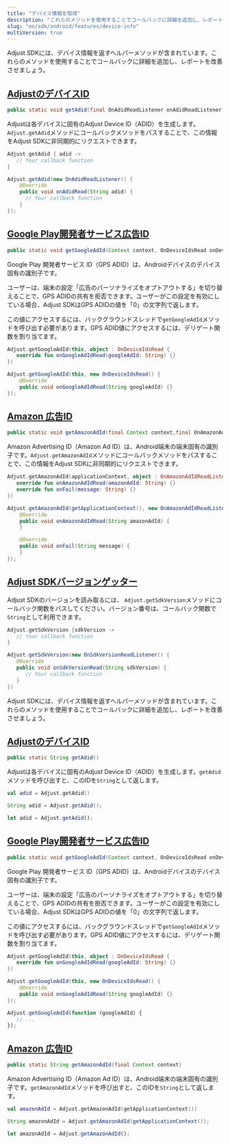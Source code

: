 ```yaml
---
title: "デバイス情報を取得"
description: "これらのメソッドを使用することでコールバックに詳細を追加し、レポートを改善させましょう。"
slug: "en/sdk/android/features/device-info"
multiVersion: true
---
```

<sdkversion version="v5"> 

Adjust SDKには、デバイス情報を返すヘルパーメソッドが含まれています。これらのメソッドを使用することでコールバックに詳細を追加し、レポートを改善させましょう。

[AdjustのデバイスID](adjust-device-identifier)
-----------------------------------------

<codeblock title="メソッドシグネチャー"> 

```java
public static void getAdid(final OnAdidReadListener onAdidReadListener)
```

</CodeBlock> 

Adjustは各デバイスに固有のAdjust Device ID（ADID）を生成します。`Adjust.getAdid`メソッドにコールバックメソッドをパスすることで、この情報をAdjust SDKに非同期的にリクエストできます。
<tabs> <tab title="Kotlin" sync="kotlin"> 

```kotlin
Adjust.getAdid { adid ->
   // Your callback function
}
```

</Tab> <tab title="Java" sync="java" > 

```java
Adjust.getAdid(new OnAdidReadListener() {
    @Override
    public void onAdidRead(String adid) {
      // Your callback function
    }
});

```

</Tab> </Tabs> 

[Google Play開発者サービス広告ID](google-play-services-advertising-id)
-------------------------------------------------------------

<codeblock title="メソッドシグネチャー"> 

```java
public static void getGoogleAdId(Context context, OnDeviceIdsRead onDeviceIdRead)
```

</CodeBlock> 

Google Play 開発者サービス ID（GPS ADID）は、Androidデバイスのデバイス固有の識別子です。

ユーザーは、端末の設定「広告のパーソナライズをオプトアウトする」を切り替えることで、GPS ADIDの共有を拒否できます。ユーザーがこの設定を有効にしている場合、Adjust SDKはGPS ADIDの値を「0」の文字列で返します。

この値にアクセスするには、バックグラウンドスレッドで`getGoogleAdId`メソッドを呼び出す必要があります。GPS ADID値にアクセスするには、デリゲート関数を割り当てます。
<tabs> <tab title="Kotlin" sync="kotlin"> 

```kotlin
Adjust.getGoogleAdId(this, object : OnDeviceIdsRead {
   override fun onGoogleAdIdRead(googleAdId: String) {}
})
```

</Tab> <tab title="Java" sync="java" > 

```java
Adjust.getGoogleAdId(this, new OnDeviceIdsRead() {
    @Override
    public void onGoogleAdIdRead(String googleAdId) {}
});
```

</Tab> </Tabs> 

[Amazon 広告ID](amazon-advertiser-id)
-----------------------------------

<codeblock title="メソッドシグネチャー"> 

```java
public static void getAmazonAdId(final Context context,final OnAmazonAdIdReadListener onAmazonAdIdReadListener)
```

</CodeBlock> 

Amazon Advertising ID（Amazon Ad ID）は、Android端末の端末固有の識別子です。`Adjust.getAmazonAdId`メソッドにコールバックメソッドをパスすることで、この情報をAdjust SDKに非同期的にリクエストできます。
<tabs> <tab title="Kotlin" sync="kotlin"> 

```kotlin
Adjust.getAmazonAdId(applicationContext, object : OnAmazonAdIdReadListener {
   override fun onAmazonAdIdRead(amazonAdId: String) {}
   override fun onFail(message: String) {}
})
```

</Tab> <tab title="Java" sync="java" > 

```java
Adjust.getAmazonAdId(getApplicationContext(), new OnAmazonAdIdReadListener() {
    @Override
    public void onAmazonAdIdRead(String amazonAdId) {
    }

    @Override
    public void onFail(String message) {
    }
});

```

</Tab> </Tabs> 

[Adjust SDKバージョンゲッター](sdk-version-getter)
-----------------------------------------

Adjust SDKのバージョンを読み取るには、 `Adjust.getSdkVersion`メソッドにコールバック関数をパスしてください。バージョン番号は、コールバック関数で`String`として利用できます。
<tabs> <tab title="Kotlin" sync="kotlin"> 

```kotlin
Adjust.getSdkVersion {sdkVersion ->
   // Your callback function
}
```

</Tab> <tab title="Java" sync="java"> 

```java
Adjust.getSdkVersion(new OnSdkVersionReadListener() {
   @Override
   public void onSdkVersionRead(String sdkVersion) {
      // Your callback function
   }
})
```

</Tab> </Tabs> </SdkVersion> <sdkversion version="v4"> 

Adjust SDKには、デバイス情報を返すヘルパーメソッドが含まれています。これらのメソッドを使用することでコールバックに詳細を追加し、レポートを改善させましょう。

[AdjustのデバイスID](adjust-device-identifier)
-----------------------------------------

<codeblock title="メソッドシグネチャー"> 

```java
public static String getAdid()
```

</CodeBlock> 

Adjustは各デバイスに固有のAdjust Device ID（ADID）を生成します。`getAdid`メソッドを呼び出すと、このIDを`String`として返します。
<tabs> <tab title="Kotlin" sync="kotlin"> 

```kotlin
val adid = Adjust.getAdid()
```

</Tab> <tab title="Java" sync="java" > 

```java
String adid = Adjust.getAdid();
```

</Tab> <tab title="Javascript" sync="js" > 

```js
let adid = Adjust.getAdid();
```

</Tab> </Tabs> 

[Google Play開発者サービス広告ID](google-play-services-advertising-id)
-------------------------------------------------------------

<codeblock title="メソッドシグネチャー"> 

```java
public static void getGoogleAdId(Context context, OnDeviceIdsRead onDeviceIdRead)
```

</CodeBlock> 

Google Play 開発者サービス ID（GPS ADID）は、Androidデバイスのデバイス固有の識別子です。

ユーザーは、端末の設定「広告のパーソナライズをオプトアウトする」を切り替えることで、GPS ADIDの共有を拒否できます。ユーザーがこの設定を有効にしている場合、Adjust SDKはGPS ADIDの値を「0」の文字列で返します。

この値にアクセスするには、バックグラウンドスレッドで`getGoogleAdId`メソッドを呼び出す必要があります。GPS ADID値にアクセスするには、デリゲート関数を割り当てます。
<tabs> <tab title="Kotlin" sync="kotlin"> 

```kotlin
Adjust.getGoogleAdId(this, object : OnDeviceIdsRead {
   override fun onGoogleAdIdRead(googleAdId: String) {}
})
```

</Tab> <tab title="Java" sync="java" > 

```java
Adjust.getGoogleAdId(this, new OnDeviceIdsRead() {
    @Override
    public void onGoogleAdIdRead(String googleAdId) {}
});
```

</Tab> <tab title="Javascript" sync="js" > 

```js
Adjust.getGoogleAdId(function (googleAdId) {
   // ...
});
```

</Tab> </Tabs> 

[Amazon 広告ID](amazon-advertiser-id)
-----------------------------------

<codeblock title="メソッドシグネチャー"> 

```java
public static String getAmazonAdId(final Context context)
```

</CodeBlock> 

Amazon Advertising ID（Amazon Ad ID）は、Android端末の端末固有の識別子です。`getAmazonAdId`メソッドを呼び出すと、このIDを`String`として返します。
<tabs> <tab title="Kotlin" sync="kotlin"> 

```kotlin
val amazonAdId = Adjust.getAmazonAdId(getApplicationContext())
```

</Tab> <tab title="Java" sync="java" > 

```java
String amazonAdId = Adjust.getAmazonAdId(getApplicationContext());
```

</Tab> <tab title="Javascript" sync="js" > 

```js
let amazonAdId = Adjust.getAmazonAdId();
```

</Tab> </Tabs> </SdkVersion>

